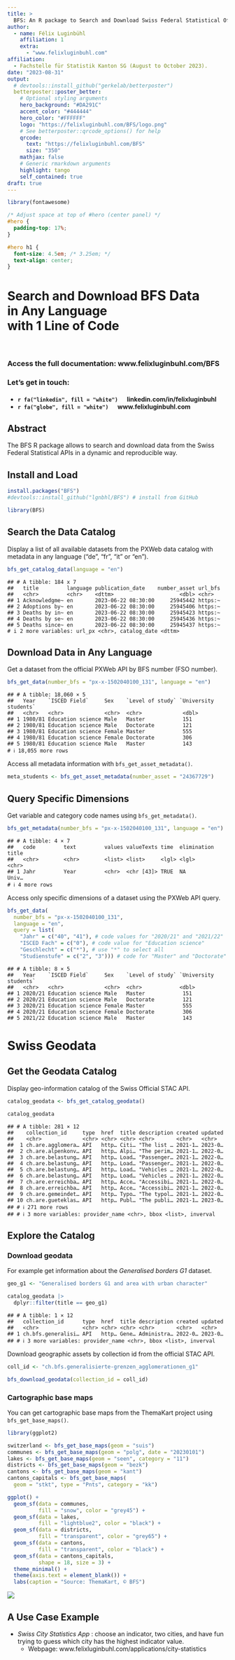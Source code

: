 ```yaml
---
title: >
  BFS: An R package to Search and Download Swiss Federal Statistical Office Data
author:
  - name: Félix Luginbühl
    affiliation: 1
    extra:
      - "www.felixluginbuhl.com"
affiliation:
  - Fachstelle für Statistik Kanton SG (August to October 2023).
date: "2023-08-31"
output:
  # devtools::install_github("gerkelab/betterposter")
  betterposter::poster_better:
    # Optional styling arguments
    hero_background: "#DA291C"
    accent_color: "#444444"
    hero_color: "#FFFFFF"
    logo: "https://felixluginbuhl.com/BFS/logo.png"
    # See betterposter::qrcode_options() for help
    qrcode:
      text: "https://felixluginbuhl.com/BFS"
      size: "350"
    mathjax: false
    # Generic rmarkdown arguments
    highlight: tango
    self_contained: true
draft: true
---
```


```r
library(fontawesome)
```

```css
/* Adjust space at top of #hero (center panel) */
#hero {
  padding-top: 17%;
}

#hero h1 {
  font-size: 4.5em; /* 3.25em; */
  text-align: center;
}
```


<div id="hero">
<!--
  Center Column of Poster
  * The main text goes in <h1> (single #) header.
  * You can add additional text if desired.
-->

<h1>Search and Download <b style="font-size:1.1em">BFS Data</b><br> in Any Language <br><b>with 1 Line of Code</b></h1>

<br>

<h3>Access the full documentation: www.felixluginbuhl.com/BFS</h3>

<h3>Let's get in touch:</h3>

<h4>
- `r fa("linkedin", fill = "white")` &ensp;&ensp; linkedin.com/in/felixluginbuhl
- `r fa("globe", fill = "white")` &ensp;&ensp; www.felixluginbuhl.com
</h4>

</div>



<div id="left-bar">
<!-- Text in the left bar, title and authors added automatically -->

## Abstract

The BFS R package allows to search and download data from the Swiss Federal Statistical APIs in a dynamic and reproducible way.

## Install and Load

``` r
install.packages("BFS")
#devtools::install_github("lgnbhl/BFS") # install from GitHub

library(BFS)
```

## Search the Data Catalog

Display a list of all available datasets from the PXWeb data catalog with metadata in any language (“de”, “fr”, “it” or “en”).

``` r
bfs_get_catalog_data(language = "en")
```
    ## # A tibble: 184 x 7                                
    ##   title         language publication_date    number_asset url_bfs    
    ##   <chr>         <chr>    <dttm>                     <dbl> <chr>               
    ## 1 Acknowledgme~ en       2023-06-22 08:30:00     25945442 https:~ 
    ## 2 Adoptions by~ en       2023-06-22 08:30:00     25945406 https:~ 
    ## 3 Deaths by in~ en       2023-06-22 08:30:00     25945423 https:~ 
    ## 4 Deaths by se~ en       2023-06-22 08:30:00     25945436 https:~ 
    ## 5 Deaths since~ en       2023-06-22 08:30:00     25945437 https:~ 
    # i 2 more variables: url_px <chr>, catalog_date <dttm>

## Download Data in Any Language

Get a dataset from the official PXWeb API by BFS number (FSO number).

``` r
bfs_get_data(number_bfs = "px-x-1502040100_131", language = "en")
```
    ## # A tibble: 18,060 × 5
    ##   Year    `ISCED Field`     Sex    `Level of study` `University students`
    ##   <chr>   <chr>             <chr>  <chr>             <dbl>
    ## 1 1980/81 Education science Male   Master            151
    ## 2 1980/81 Education science Male   Doctorate         121
    ## 3 1980/81 Education science Female Master            555
    ## 4 1980/81 Education science Female Doctorate         306
    ## 5 1980/81 Education science Male   Master            143
    # ℹ 18,055 more rows

Access all metadata information with `bfs_get_asset_metadata()`.

``` r
meta_students <- bfs_get_asset_metadata(number_asset = "24367729")
```

## Query Specific Dimensions

Get variable and category code names using `bfs_get_metadata()`.

``` r
bfs_get_metadata(number_bfs = "px-x-1502040100_131", language = "en")
```
    ## # A tibble: 4 × 7
    ##   code         text         values valueTexts time  elimination title
    ##   <chr>        <chr>        <list> <list>     <lgl> <lgl>       <chr>
    ## 1 Jahr         Year         <chr>  <chr [43]> TRUE  NA          Univ…
    # ℹ 4 more rows

Access only specific dimensions of a dataset using the PXWeb API query.

``` r
bfs_get_data(
  number_bfs = "px-x-1502040100_131",
  language = "en",
  query = list(
    "Jahr" = c("40", "41"), # code values for "2020/21" and "2021/22"
    "ISCED Fach" = c("0"), # code value for "Education science"
    "Geschlecht" = c("*"), # use "*" to select all
    "Studienstufe" = c("2", "3"))) # code for "Master" and "Doctorate"
```
    ## # A tibble: 8 × 5
    ##   Year    `ISCED Field`     Sex    `Level of study` `University students`
    ##   <chr>   <chr>             <chr>  <chr>            <dbl>
    ## 1 2020/21 Education science Male   Master            151
    ## 2 2020/21 Education science Male   Doctorate         121
    ## 3 2020/21 Education science Female Master            555
    ## 4 2020/21 Education science Female Doctorate         306
    ## 5 2021/22 Education science Male   Master            143

</div>



<div id="right-bar">
<!-- Right bar -->

# Swiss Geodata

## Get the Geodata Catalog

Display geo-information catalog of the Swiss Official STAC API.

```r
catalog_geodata <- bfs_get_catalog_geodata()

catalog_geodata
```

    ## # A tibble: 281 × 12
    ##    collection_id     type  href  title description created updated
    ##    <chr>             <chr> <chr> <chr> <chr>       <chr>   <chr> 
    ##  1 ch.are.agglomera… API   http… Citi… "The list … 2021-1… 2023-0…
    ##  2 ch.are.alpenkonv… API   http… Alpi… "The perim… 2021-1… 2022-0…
    ##  3 ch.are.belastung… API   http… Load… "Passenger… 2021-1… 2022-0…
    ##  4 ch.are.belastung… API   http… Load… "Passenger… 2021-1… 2022-0…
    ##  5 ch.are.belastung… API   http… Load… "Vehicles … 2021-1… 2022-0…
    ##  6 ch.are.belastung… API   http… Load… "Vehicles … 2021-1… 2022-0…
    ##  7 ch.are.erreichba… API   http… Acce… "Accessibi… 2021-1… 2022-0…
    ##  8 ch.are.erreichba… API   http… Acce… "Accessibi… 2021-1… 2022-0…
    ##  9 ch.are.gemeindet… API   http… Typo… "The typol… 2021-1… 2022-0…
    ## 10 ch.are.gueteklas… API   http… Publ… "The publi… 2021-1… 2023-0…
    ## # ℹ 271 more rows
    ## # ℹ 3 more variables: provider_name <chr>, bbox <list>, inverval


## Explore the Catalog

### Download geodata

For example get information about the *Generalised borders G1* dataset.

```r
geo_g1 <- "Generalised borders G1 and area with urban character"

catalog_geodata |>
  dplyr::filter(title == geo_g1)
```

    ## # A tibble: 1 × 12
    ##   collection_id      type  href  title description created updated
    ##   <chr>              <chr> <chr> <chr> <chr>       <chr>   <chr> 
    ## 1 ch.bfs.generalisi… API   http… Gene… Administra… 2022-0… 2023-0…
    ## # ℹ 3 more variables: provider_name <chr>, bbox <list>, inverval 


Download geographic assets by collection id from the official STAC API.

```r
coll_id <- "ch.bfs.generalisierte-grenzen_agglomerationen_g1"

bfs_download_geodata(collection_id = coll_id)
```

### Cartographic base maps

You can get cartographic base maps from the ThemaKart project using `bfs_get_base_maps()`.

```r
library(ggplot2)

switzerland <- bfs_get_base_maps(geom = "suis")
communes <- bfs_get_base_maps(geom = "polg", date = "20230101")
lakes <- bfs_get_base_maps(geom = "seen", category = "11")
districts <- bfs_get_base_maps(geom = "bezk")
cantons <- bfs_get_base_maps(geom = "kant")
cantons_capitals <- bfs_get_base_maps(
  geom = "stkt", type = "Pnts", category = "kk")

ggplot() + 
  geom_sf(data = communes, 
          fill = "snow", color = "grey45") + 
  geom_sf(data = lakes, 
          fill = "lightblue2", color = "black") +
  geom_sf(data = districts, 
          fill = "transparent", color = "grey65") + 
  geom_sf(data = cantons, 
          fill = "transparent", color = "black") +
  geom_sf(data = cantons_capitals, 
          shape = 18, size = 3) +
  theme_minimal() +
  theme(axis.text = element_blank()) +
  labs(caption = "Source: ThemaKart, © BFS")
```

<img style="border:0px solid black;" src="https://raw.githubusercontent.com/lgnbhl/BFS/master/man/figures/base_maps.png" align="center" />

## A Use Case Example

- *Swiss City Statistics App* : choose an indicator, two cities, and have fun trying to guess which city has the highest indicator value.
  - Webpage: www.felixluginbuhl.com/applications/city-statistics

</div>
